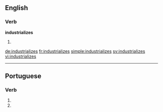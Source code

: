 ==English==

===Verb===
'''industrializes'''

# {{third-person singular of|industrialize}}

[[de:industrializes]]
[[fr:industrializes]]
[[simple:industrializes]]
[[sv:industrializes]]
[[vi:industrializes]]

----
==Portuguese==

===Verb===
{{head|pt|verb form}}
# {{conjugation of|industrializar||2|s|present|subjunctive|lang=pt}}
# {{conjugation of|industrializar||2|s|negative|imperative|lang=pt}}
{{rfc-auto}}